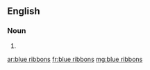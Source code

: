 ==English==

===Noun===
{{head|en}}

# {{plural of|blue ribbon}}

[[ar:blue ribbons]]
[[fr:blue ribbons]]
[[mg:blue ribbons]]
